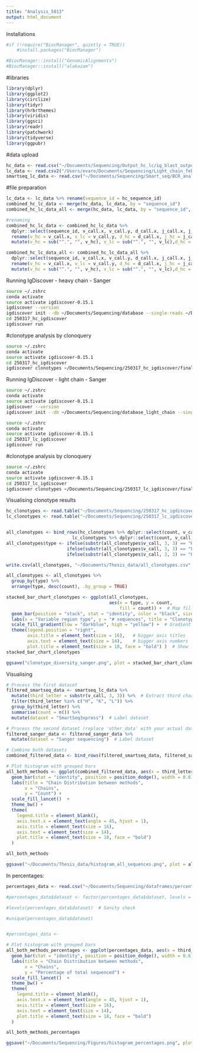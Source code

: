 ```yaml
---
title: "Analysis_5013"
output: html_document
---
```

Installations
```r
#if (!require("BiocManager", quietly = TRUE))
    #install.packages("BiocManager")

#BiocManager::install("GenomicAlignments")
#BiocManager::install("alakazam")

```
#libraries
```r
library(dplyr)
library(ggplot2)
library(circlize)
library(tidyr)
library(hrbrthemes)
library(viridis)
library(ggsci)
library(readr)
library(patchwork)
library(tidyverse)
library(ggpubr)
```


#data upload
```r

hc_data <- read.csv("~/Documents/Sequencing/Output_hc_lc/ig_blast_output.csv")
lc_data <- read.csv2("/Users/evaro/Documents/Sequencing/Light_chain_feb/ig_blast_output_light_chain_edited.csv", sep = ";")
smartseq_lc_data <- read.csv("~/Documents/Sequencing/Smart_seq/BCR_analysis/smartseq_blast_data.csv")
```
#file preparation
```r
lc_data <- lc_data %>% rename(sequence_id = hc_sequence_id)
combined_hc_lc_data <- merge(hc_data, lc_data, by = "sequence_id")
combined_hc_lc_data_all <- merge(hc_data, lc_data, by = "sequence_id", all =TRUE)

#renaming
combined_hc_lc_data <- combined_hc_lc_data %>%
  dplyr::select(sequence_id, v_call.x, v_call.y, d_call.x, j_call.x, j_call.y) %>%
  rename(v_hc = v_call.x, v_lc = v_call.y, d_hc = d_call.x, j_hc = j_call.x, j_lc = j_call.y) %>%
  mutate(v_hc = sub("^.", "", v_hc), v_lc = sub("^.", "", v_lc),d_hc = sub("^.", "", d_hc),j_hc = sub("^.", "", j_hc),j_lc = sub("^.", "", j_lc))

combined_hc_lc_data_all <- combined_hc_lc_data_all %>%
  dplyr::select(sequence_id, v_call.x, v_call.y, d_call.x, j_call.x, j_call.y) %>%
  rename(v_hc = v_call.x, v_lc = v_call.y, d_hc = d_call.x, j_hc = j_call.x, j_lc = j_call.y) %>%
  mutate(v_hc = sub("^.", "", v_hc), v_lc = sub("^.", "", v_lc),d_hc = sub("^.", "", d_hc),j_hc = sub("^.", "", j_hc),j_lc = sub("^.", "", j_lc))
```


Running IgDiscover - heavy chain - Sanger
```bash
source ~/.zshrc
conda activate
source activate igdiscover-0.15.1
igdiscover --version
igdiscover init --db ~/Documents/Sequencing/database --single-reads ~/Documents/Sequencing/data_jan25/sequences.fasta  250317_hc_igdiscover
cd 250317_hc_igdiscover
igdiscover run
```
#clonotype analysis by clonoquery
```bash
source ~/.zshrc
conda activate
source activate igdiscover-0.15.1
cd 250317_hc_igdiscover
igdiscover clonotypes ~/Documents/Sequencing/250317_hc_igdiscover/final/assigned.tsv.gz --mismatches 0.2 --members=outputfilename.tsv | gzip -c > hc_clonotypes.tsv.gz
```

Running IgDiscover - light chain - Sanger
```bash
source ~/.zshrc
conda activate
source activate igdiscover-0.15.1
igdiscover --version
igdiscover init --db ~/Documents/Sequencing/database_light_chain --single-reads ~/Documents/Sequencing/Light_chain_feb/combined_sequences.fasta  250317_lc_igdiscover
```

```bash
source ~/.zshrc
conda activate
source activate igdiscover-0.15.1
cd 250317_lc_igdiscover
igdiscover run
```
#clonotype analysis by clonoquery
```bash
source ~/.zshrc
conda activate
source activate igdiscover-0.15.1
cd 250317_lc_igdiscover
igdiscover clonotypes ~/Documents/Sequencing/250317_lc_igdiscover/final/assigned.tsv.gz --mismatches 0.2 --members=outputfilename.tsv | gzip -c > members_clonotypes.tsv.gz
```

Visualising clonotype results
```r
hc_clonotypes <- read.table("~/Documents/Sequencing/250317_hc_igdiscover/clonotypes.tsv", sep = "\t", header = TRUE, stringsAsFactors = FALSE)
lc_clonotypes <- read.table("~/Documents/Sequencing/250317_lc_igdiscover/clonotypes.tsv", sep = "\t", header = TRUE, stringsAsFactors = FALSE)


all_clonotypes <- bind_rows(hc_clonotypes %>% dplyr::select(count, v_call),
                         lc_clonotypes %>% dplyr::select(count, v_call))
all_clonotypes$type <- ifelse(substr(all_clonotypes$v_call, 3, 3) == "K", "Kappa",
                       ifelse(substr(all_clonotypes$v_call, 3, 3) == "L", "Lambda",
                       ifelse(substr(all_clonotypes$v_call, 3, 3) == "H", "Heavy", NA)))

write.csv(all_clonotypes, "~/Documents/Thesis_data/all_clonotypes.csv", row.names = FALSE)

all_clonotypes <- all_clonotypes %>%
  group_by(type) %>% 
  arrange(type, desc(count), .by_group = TRUE) 

stacked_bar_chart_clonotypes <- ggplot(all_clonotypes, 
                                       aes(x = type, y = count, 
                                           fill = count)) +  # Map fill to count
  geom_bar(position = "stack", stat = "identity", color = "black", size = 0.3) +
  labs(x = "Variable region type", y = "# sequences", title = "Clonotype distribution") +
  scale_fill_gradient(low = "darkblue", high = "yellow") +  # Gradient from light to dark
  theme(legend.position = "right",
        axis.title = element_text(size = 16),   # bigger axis titles
        axis.text = element_text(size = 14),    # bigger axis numbers
        plot.title = element_text(size = 18, face = "bold") )  # Show legend
stacked_bar_chart_clonotypes

ggsave("clonotype_diversity_sanger.png", plot = stacked_bar_chart_clonotypes)
```
Visualising 
```r
# Process the first dataset
filtered_smartseq_data <- smartseq_lc_data %>%
  mutate(third_letter = substr(v_call, 3, 3)) %>%  # Extract third character
  filter(third_letter %in% c("H", "K", "L")) %>%
  group_by(third_letter) %>%
  summarise(count = n()) %>%
  mutate(dataset = "SmartSeq3xpress")  # Label dataset

# Process the second dataset (replace 'other_data' with your actual dataframe)
filtered_sanger_data <- filtered_sanger_data %>%
  mutate(dataset = "Sanger sequencing")  # Label dataset

# Combine both datasets
combined_filtered_data <- bind_rows(filtered_smartseq_data, filtered_sanger_data)

# Plot histogram with grouped bars
all_both_methods <- ggplot(combined_filtered_data, aes(x = third_letter, y = count, fill = dataset)) +
  geom_bar(stat = "identity", position = position_dodge(), width = 0.6) +  # Thinner side-by-side bars
  labs(title = "Chain Distribution between methods",
       x = "Chains",
       y = "Count") +
  scale_fill_lancet()  +
  theme_bw() +
  theme(
    legend.title = element_blank(),
    axis.text.x = element_text(angle = 45, hjust = 1),
    axis.title = element_text(size = 16),   
    axis.text = element_text(size = 14),    
    plot.title = element_text(size = 18, face = "bold")
  )

all_both_methods 

ggsave("~/Documents/Thesis_data/histogram_all_sequences.png", plot = all_both_methods)
```
In percentages:
```r
percentages_data <- read.csv("~/Documents/Sequencing/dataframes/percentages.csv", sep = ";") 

#percentages_data$dataset <- factor(percentages_data$dataset, levels = c("Sanger", "Smart-seq3xpress"))

#levels(percentages_data$dataset)  # Sanity check

#unique(percentages_data$dataset)


#percentages_data <- 

# Plot histogram with grouped bars
all_both_methods_percentages <- ggplot(percentages_data, aes(x = third_letter, y = percentage, fill = dataset)) +
  geom_bar(stat = "identity", position = position_dodge(), width = 0.6) +  # Thinner side-by-side bars
  labs(title = "Chain Distribution between methods",
       x = "Chains",
       y = "Percentage of total sequenced") +
  scale_fill_lancet()  +
  theme_bw() +
  theme(
    legend.title = element_blank(),
    axis.text.x = element_text(angle = 45, hjust = 1),
    axis.title = element_text(size = 16),   
    axis.text = element_text(size = 14),    
    plot.title = element_text(size = 18, face = "bold")
  )

all_both_methods_percentages

ggsave("~/Documents/Sequencing/Figures/histogram_percentages.png", plot = all_both_methods_percentages)
```

